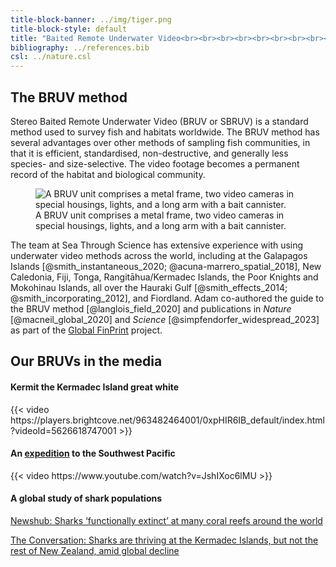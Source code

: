```yaml
---
title-block-banner: ../img/tiger.png
title-block-style: default
title: "Baited Remote Underwater Video<br><br><br><br><br><br><br><br><br><br><br><br>"
bibliography: ../references.bib
csl: ../nature.csl
---
```


## The BRUV method

Stereo Baited Remote Underwater Video (BRUV or SBRUV) is a standard method used to survey fish and habitats worldwide. The BRUV method has several advantages over other methods of sampling fish communities, in that it is efficient, standardised, non-destructive, and generally less species- and size-selective. The video footage becomes a permanent record of the habitat and biological community. 

![A BRUV unit comprises a metal frame, two video cameras in special housings, lights, and a long arm with a bait cannister.](../img/bruv2.png)

The team at Sea Through Science has extensive experience with using underwater video methods across the world, including at the Galapagos Islands [@smith_instantaneous_2020; @acuna-marrero_spatial_2018], New Caledonia, Fiji, Tonga, Rangitāhua/Kermadec Islands, the Poor Knights and Mokohinau Islands, all over the Hauraki Gulf [@smith_effects_2014; @smith_incorporating_2012], and Fiordland. Adam co-authored the guide to the BRUV method [@langlois_field_2020] and publications in *Nature* [@macneil_global_2020] and *Science* [@simpfendorfer_widespread_2023] as part of the [Global FinPrint](https://globalfinprint.org/) project.

## Our BRUVs in the media

#### Kermit the Kermadec Island great white

{{< video https://players.brightcove.net/963482464001/0xpHIR6IB_default/index.html?videoId=5626618747001 >}}

#### An [expedition](https://www.aucklandmuseum.com/discover/research/research-projects/south-west-pacific-expedition) to the Southwest Pacific

{{< video https://www.youtube.com/watch?v=JshIXoc6lMU >}}

#### A global study of shark populations

[Newshub: Sharks 'functionally extinct' at many coral reefs around the world](https://www.newshub.co.nz/home/world/2020/07/sharks-functionally-extinct-at-many-coral-reefs-around-the-world-study.html)

[The Conversation: Sharks are thriving at the Kermadec Islands, but not the rest of New Zealand, amid global decline](https://theconversation.com/sharks-are-thriving-at-the-kermadec-islands-but-not-the-rest-of-new-zealand-amid-global-decline-143439)


